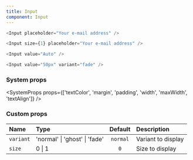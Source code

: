 ```yaml
---
title: Input
component: Input
---
```


```js live
<Input placeholder="Your e-mail address" />
```

```js live
<Input size={1} placeholder="Your e-mail address" />
```

```js live
<Input value="Auto" />
```

```js live
<Input value="50px" variant="fade" />
```

### System props

<SystemProps
  props={['textColor', 'margin', 'padding', 'width', 'maxWidth', 'textAlign']}
/>

### Custom props

| Name      | Type                          | Default  | Description        |
| :-------- | :---------------------------- | :------: | :----------------- |
| `variant` | 'normal' \| 'ghost' \| 'fade' | `normal` | Variant to display |
| `size`    | 0 \| 1                        |   `0`    | Size to display    |
